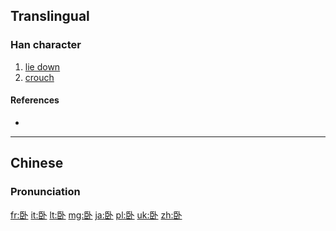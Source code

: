 {{also|臥}}
==Translingual==

===Han character===
{{Han char|rn=25|rad=卜|as=06|sn=8|four=|canj=尸中卜 (SLY)|ids=⿰[[臣]][[卜]]}}

# [[lie down]]
# [[crouch]]

====References====
* {{Han ref|kx=0158.221|dkj=02808|dj=1450.080|hdz=42801.020|uh=5367|ud=21351}}

----

==Chinese==
{{zh-hanzi-box|卧|[[臥]]}}

===Pronunciation===
{{zh-pron
|m=wò
|c=ngo6
|mc=y
|oc=y
|ma=Zh-wò.ogg
|cat=v
}}

[[fr:卧]]
[[it:卧]]
[[lt:卧]]
[[mg:卧]]
[[ja:卧]]
[[pl:卧]]
[[uk:卧]]
[[zh:卧]]